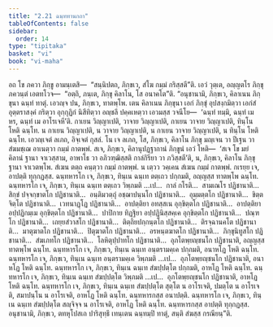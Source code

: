 ```yaml
---
title: "2.21 ฉนฺททานกถา"
tableOfContents: false
sidebar:
  order: 14
type: "tipitaka"
basket: "vi"
book: "vi-maha"
---
```



<DynamicBreadcrumb />

<Division number="165" book="vi-maha">

<Paragraph number="685" book="vi-maha">
อถ โข ภควา ภิกฺขู อามนฺเตสิ—  “สนฺนิปตถ, ภิกฺขเว, สํโฆ กมฺมํ กริสฺสตี”ติ. เอวํ วุตฺเต, อญฺญตโร ภิกฺขุ ภควนฺตํ เอตทโวจ—  “อตฺถิ, ภนฺเต, ภิกฺขุ คิลาโน, โส อนาคโต”ติ.
</Paragraph>

<Paragraph number="686" book="vi-maha">
“อนุชานามิ, ภิกฺขเว, คิลาเนน ภิกฺขุนา ฉนฺทํ ทาตุํ. เอวญฺจ ปน, ภิกฺขเว, ทาตพฺโพ. เตน คิลาเนน ภิกฺขุนา เอกํ ภิกฺขุํ อุปสงฺกมิตฺวา เอกํสํ อุตฺตราสงฺคํ กริตฺวา อุกฺกุฏิกํ นิสีทิตฺวา อญฺชลึ ปคฺคเหตฺวา เอวมสฺส วจนีโย—  ‘ฉนฺทํ ทมฺมิ, ฉนฺทํ เม หร, ฉนฺทํ เม อาโรเจหี’ติ. กาเยน วิญฺญาเปติ, วาจาย วิญฺญาเปติ, กาเยน วาจาย วิญฺญาเปติ, ทินฺโน โหติ ฉนฺโท. น กาเยน วิญฺญาเปติ, น วาจาย วิญฺญาเปติ, น กาเยน วาจาย วิญฺญาเปติ, น ทินฺโน โหติ ฉนฺโท. เอวญฺเจตํ ลเภถ, อิจฺเจตํ กุสลํ. โน เจ ลเภถ, โส, ภิกฺขเว, คิลาโน ภิกฺขุ มญฺเจน วา ปีเฐน วา สํฆมชฺเฌ อาเนตฺวา กมฺมํ กาตพฺพํ. สเจ, ภิกฺขเว, คิลานุปฏฺฐากานํ ภิกฺขูนํ เอวํ โหติ—  ‘สเจ โข มยํ คิลานํ ฐานา จาเวสฺสาม, อาพาโธ วา อภิวฑฺฒิสฺสติ กาลํกิริยา วา ภวิสฺสตี’ติ, น, ภิกฺขเว, คิลาโน ภิกฺขุ ฐานา จาเวตพฺโพ. สํเฆน ตตฺถ คนฺตฺวา กมฺมํ กาตพฺพํ. น เตฺวว วคฺเคน สํเฆน กมฺมํ กาตพฺพํ. กเรยฺย เจ, อาปตฺติ ทุกฺกฏสฺส.
</Paragraph>

<Paragraph number="687" book="vi-maha">
ฉนฺทหารโก เจ, ภิกฺขเว, ทินฺเน ฉนฺเท ตตฺเถว ปกฺกมติ, อญฺญสฺส ทาตพฺโพ ฉนฺโท. ฉนฺทหารโก เจ, ภิกฺขเว, ทินฺเน ฉนฺเท ตตฺเถว วิพฺภมติ …เป…  กาลํ กโรติ…  สามเณโร ปฏิชานาติ…  สิกฺขํ ปจฺจกฺขาตโก ปฏิชานาติ…  อนฺติมวตฺถุํ อชฺฌาปนฺนโก ปฏิชานาติ…  อุมฺมตฺตโก ปฏิชานาติ…  ขิตฺตจิตฺโต ปฏิชานาติ…  เวทนาฏฺโฏ ปฏิชานาติ…  อาปตฺติยา อทสฺสเน อุกฺขิตฺตโก ปฏิชานาติ…  อาปตฺติยา อปฺปฏิกมฺเม อุกฺขิตฺตโก ปฏิชานาติ…  ปาปิกาย ทิฏฺฐิยา อปฺปฏินิสฺสคฺเค อุกฺขิตฺตโก ปฏิชานาติ…  ปณฺฑโก ปฏิชานาติ…  เถยฺยสํวาสโก ปฏิชานาติ…  ติตฺถิยปกฺกนฺตโก ปฏิชานาติ…  ติรจฺฉานคโต ปฏิชานาติ…  มาตุฆาตโก ปฏิชานาติ…  ปิตุฆาตโก ปฏิชานาติ…  อรหนฺตฆาตโก ปฏิชานาติ…  ภิกฺขุนิทูสโก ปฏิชานาติ…  สํฆเภทโก ปฏิชานาติ…  โลหิตุปฺปาทโก ปฏิชานาติ…  อุภโตพฺยญฺชนโก ปฏิชานาติ, อญฺญสฺส ทาตพฺโพ ฉนฺโท.
</Paragraph>

<Paragraph number="688" book="vi-maha">
ฉนฺทหารโก เจ, ภิกฺขเว, ทินฺเน ฉนฺเท อนฺตรามคฺเค ปกฺกมติ, อนาหโฏ โหติ ฉนฺโท. ฉนฺทหารโก เจ, ภิกฺขเว, ทินฺเน ฉนฺเท อนฺตรามคฺเค วิพฺภมติ …เป…  อุภโตพฺยญฺชนโก ปฏิชานาติ, อนาหโฏ โหติ ฉนฺโท.
</Paragraph>

<Paragraph number="689" book="vi-maha">
ฉนฺทหารโก เจ, ภิกฺขเว, ทินฺเน ฉนฺเท สํฆปฺปตฺโต ปกฺกมติ, อาหโฏ โหติ ฉนฺโท. ฉนฺทหารโก เจ, ภิกฺขเว, ทินฺเน ฉนฺเท สํฆปฺปตฺโต วิพฺภมติ …เป…  อุภโตพฺยญฺชนโก ปฏิชานาติ, อาหโฏ โหติ ฉนฺโท.
</Paragraph>

<Paragraph number="690" book="vi-maha">
ฉนฺทหารโก เจ, ภิกฺขเว, ทินฺเน ฉนฺเท สํฆปฺปตฺโต สุตฺโต น อาโรเจติ, ปมตฺโต น อาโรเจติ, สมาปนฺโน น อาโรเจติ, อาหโฏ โหติ ฉนฺโท. ฉนฺทหารกสฺส อนาปตฺติ.
</Paragraph>

<Paragraph number="691" book="vi-maha">
ฉนฺทหารโก เจ, ภิกฺขเว, ทินฺเน ฉนฺเท สํฆปฺปตฺโต สญฺจิจฺจ น อาโรเจติ, อาหโฏ โหติ ฉนฺโท. ฉนฺทหารกสฺส อาปตฺติ ทุกฺกฏสฺส. อนุชานามิ, ภิกฺขเว, ตทหุโปสเถ ปาริสุทฺธึ เทนฺเตน ฉนฺทมฺปิ ทาตุํ, สนฺติ สํฆสฺส กรณียนฺ”ติ.
</Paragraph>
</Division>